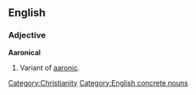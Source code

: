 ==English==

===Adjective===
'''Aaronical'''

#Variant of [[aaronic]].

[[Category:Christianity]]
[[Category:English concrete nouns]]